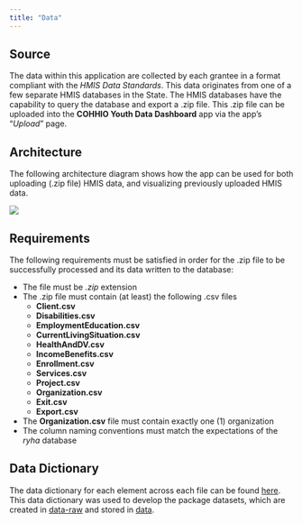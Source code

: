 ```yaml
---
title: "Data"
---
```


## Source

The data within this application are collected by each grantee in a format compliant with the *HMIS Data Standards*. This data originates from one of a few separate HMIS databases in the State. The HMIS databases have the capability to query the database and export a .zip file. This .zip file can be uploaded into the **COHHIO Youth Data Dashboard** app via the app's "*Upload*" page.

## Architecture

The following architecture diagram shows how the app can be used for both uploading (.zip file) HMIS data, and visualizing previously uploaded HMIS data.

![](architecture-diagram.png)

## Requirements

The following requirements must be satisfied in order for the .zip file to be successfully processed and its data written to the database:

* The file must be *.zip* extension
* The .zip file must contain (at least) the following .csv files
  * **Client.csv**
  * **Disabilities.csv**
  * **EmploymentEducation.csv**
  * **CurrentLivingSituation.csv**
  * **HealthAndDV.csv**
  * **IncomeBenefits.csv**
  * **Enrollment.csv**
  * **Services.csv**
  * **Project.csv**
  * **Organization.csv**
  * **Exit.csv**
  * **Export.csv**
* The **Organization.csv** file must contain exactly one (1) organization
* The column naming conventions must match the expectations of the *ryha* database

## Data Dictionary

The data dictionary for each element across each file can be found [here](https://files.hudexchange.info/resources/documents/HMIS-Data-Dictionary-2024.pdf). This data dictionary was used to develop the package datasets, which are created in [data-raw](data-raw) and stored in [data](data).
